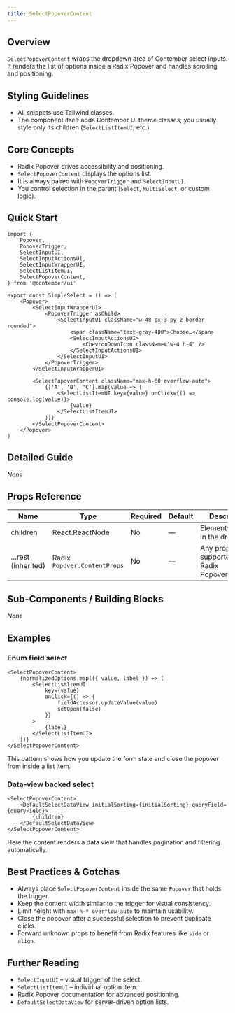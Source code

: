 ```yaml
---
title: SelectPopoverContent
---
```


<!-- Edited by human: false -->
<!-- Examples count: 10 -->
<!-- Source examples: 0 -->
<!-- Playground examples: 0 -->
<!-- External examples: 10 -->
<!-- Import examples: 5 -->

## Overview
`SelectPopoverContent` wraps the dropdown area of Contember select inputs.  
It renders the list of options inside a Radix Popover and handles scrolling and positioning.

## Styling Guidelines
* All snippets use Tailwind classes.  
* The component itself adds Contember UI theme classes; you usually style only its children (`SelectListItemUI`, etc.).

## Core Concepts
* Radix Popover drives accessibility and positioning.  
* `SelectPopoverContent` displays the options list.  
* It is always paired with `PopoverTrigger` and `SelectInputUI`.  
* You control selection in the parent (`Select`, `MultiSelect`, or custom logic).

## Quick Start
```tsx
import {
	Popover,
	PopoverTrigger,
	SelectInputUI,
	SelectInputActionsUI,
	SelectInputWrapperUI,
	SelectListItemUI,
	SelectPopoverContent,
} from '@contember/ui'

export const SimpleSelect = () => (
	<Popover>
		<SelectInputWrapperUI>
			<PopoverTrigger asChild>
				<SelectInputUI className="w-48 px-3 py-2 border rounded">
					<span className="text-gray-400">Choose…</span>
					<SelectInputActionsUI>
						<ChevronDownIcon className="w-4 h-4" />
					</SelectInputActionsUI>
				</SelectInputUI>
			</PopoverTrigger>
		</SelectInputWrapperUI>

		<SelectPopoverContent className="max-h-60 overflow-auto">
			{['A', 'B', 'C'].map(value => (
				<SelectListItemUI key={value} onClick={() => console.log(value)}>
					{value}
				</SelectListItemUI>
			))}
		</SelectPopoverContent>
	</Popover>
)
```

## Detailed Guide
_None_

## Props Reference
| Name | Type | Required | Default | Description |
|------|------|----------|---------|-------------|
| children | React.ReactNode | No | — | Elements shown in the dropdown. |
| …rest (inherited) | Radix `Popover.ContentProps` | No | — | Any prop supported by Radix Popover.Content. |

## Sub-Components / Building Blocks
_None_

## Examples

### Enum field select
```tsx
<SelectPopoverContent>
	{normalizedOptions.map(({ value, label }) => (
		<SelectListItemUI
			key={value}
			onClick={() => {
				fieldAccessor.updateValue(value)
				setOpen(false)
			}}
		>
			{label}
		</SelectListItemUI>
	))}
</SelectPopoverContent>
```
This pattern shows how you update the form state and close the popover from inside a list item.

### Data-view backed select
```tsx
<SelectPopoverContent>
	<DefaultSelectDataView initialSorting={initialSorting} queryField={queryField}>
		{children}
	</DefaultSelectDataView>
</SelectPopoverContent>
```
Here the content renders a data view that handles pagination and filtering automatically.

## Best Practices & Gotchas
* Always place `SelectPopoverContent` inside the same `Popover` that holds the trigger.  
* Keep the content width similar to the trigger for visual consistency.  
* Limit height with `max-h-* overflow-auto` to maintain usability.  
* Close the popover after a successful selection to prevent duplicate clicks.  
* Forward unknown props to benefit from Radix features like `side` or `align`.

## Further Reading
* `SelectInputUI` – visual trigger of the select.  
* `SelectListItemUI` – individual option item.  
* Radix Popover documentation for advanced positioning.  
* `DefaultSelectDataView` for server-driven option lists.

<!-- End of Generated Documentation -->